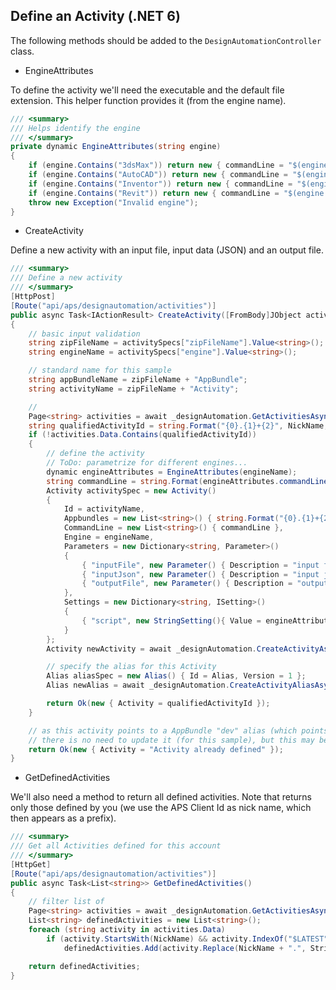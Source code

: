 ## Define an Activity (.NET 6)

The following methods should be added to the `DesignAutomationController` class.

- EngineAttributes

To define the activity we'll need the executable and the default file extension. This helper function provides it (from the engine name).

```cs
/// <summary>
/// Helps identify the engine
/// </summary>
private dynamic EngineAttributes(string engine)
{
    if (engine.Contains("3dsMax")) return new { commandLine = "$(engine.path)\\3dsmaxbatch.exe -sceneFile \"$(args[inputFile].path)\" $(settings[script].path)", extension = "max", script = "da = dotNetClass(\"Autodesk.Forge.Sample.DesignAutomation.Max.RuntimeExecute\")\nda.ModifyWindowWidthHeight()\n" };
    if (engine.Contains("AutoCAD")) return new { commandLine = "$(engine.path)\\accoreconsole.exe /i \"$(args[inputFile].path)\" /al \"$(appbundles[{0}].path)\" /s $(settings[script].path)", extension = "dwg", script = "UpdateParam\n" };
    if (engine.Contains("Inventor")) return new { commandLine = "$(engine.path)\\inventorcoreconsole.exe /i \"$(args[inputFile].path)\" /al \"$(appbundles[{0}].path)\"", extension = "ipt", script = string.Empty };
    if (engine.Contains("Revit")) return new { commandLine = "$(engine.path)\\revitcoreconsole.exe /i \"$(args[inputFile].path)\" /al \"$(appbundles[{0}].path)\"", extension = "rvt", script = string.Empty };
    throw new Exception("Invalid engine");
}
```

- CreateActivity

Define a new activity with an input file, input data (JSON) and an output file.

```cs
/// <summary>
/// Define a new activity
/// </summary>
[HttpPost]
[Route("api/aps/designautomation/activities")]
public async Task<IActionResult> CreateActivity([FromBody]JObject activitySpecs)
{
    // basic input validation
    string zipFileName = activitySpecs["zipFileName"].Value<string>();
    string engineName = activitySpecs["engine"].Value<string>();

    // standard name for this sample
    string appBundleName = zipFileName + "AppBundle";
    string activityName = zipFileName + "Activity";

    //
    Page<string> activities = await _designAutomation.GetActivitiesAsync();
    string qualifiedActivityId = string.Format("{0}.{1}+{2}", NickName, activityName, Alias);
    if (!activities.Data.Contains(qualifiedActivityId))
    {
        // define the activity
        // ToDo: parametrize for different engines...
        dynamic engineAttributes = EngineAttributes(engineName);
        string commandLine = string.Format(engineAttributes.commandLine, appBundleName);
        Activity activitySpec = new Activity()
        {
            Id = activityName,
            Appbundles = new List<string>() { string.Format("{0}.{1}+{2}", NickName, appBundleName, Alias) },
            CommandLine = new List<string>() { commandLine },
            Engine = engineName,
            Parameters = new Dictionary<string, Parameter>()
            {
                { "inputFile", new Parameter() { Description = "input file", LocalName = "$(inputFile)", Ondemand = false, Required = true, Verb = Verb.Get, Zip = false } },
                { "inputJson", new Parameter() { Description = "input json", LocalName = "params.json", Ondemand = false, Required = false, Verb = Verb.Get, Zip = false } },
                { "outputFile", new Parameter() { Description = "output file", LocalName = "outputFile." + engineAttributes.extension, Ondemand = false, Required = true, Verb = Verb.Put, Zip = false } }
            },
            Settings = new Dictionary<string, ISetting>()
            {
                { "script", new StringSetting(){ Value = engineAttributes.script } }
            }
        };
        Activity newActivity = await _designAutomation.CreateActivityAsync(activitySpec);

        // specify the alias for this Activity
        Alias aliasSpec = new Alias() { Id = Alias, Version = 1 };
        Alias newAlias = await _designAutomation.CreateActivityAliasAsync(activityName, aliasSpec);

        return Ok(new { Activity = qualifiedActivityId });
    }

    // as this activity points to a AppBundle "dev" alias (which points to the last version of the bundle),
    // there is no need to update it (for this sample), but this may be extended for different contexts
    return Ok(new { Activity = "Activity already defined" });
}
```

- GetDefinedActivities

We'll also need a method to return all defined activities. Note that returns only those defined by you (we use the APS Client Id as nick name, which then appears as a prefix).

```cs
/// <summary>
/// Get all Activities defined for this account
/// </summary>
[HttpGet]
[Route("api/aps/designautomation/activities")]
public async Task<List<string>> GetDefinedActivities()
{
    // filter list of
    Page<string> activities = await _designAutomation.GetActivitiesAsync();
    List<string> definedActivities = new List<string>();
    foreach (string activity in activities.Data)
        if (activity.StartsWith(NickName) && activity.IndexOf("$LATEST") == -1)
            definedActivities.Add(activity.Replace(NickName + ".", String.Empty));

    return definedActivities;
}
```
